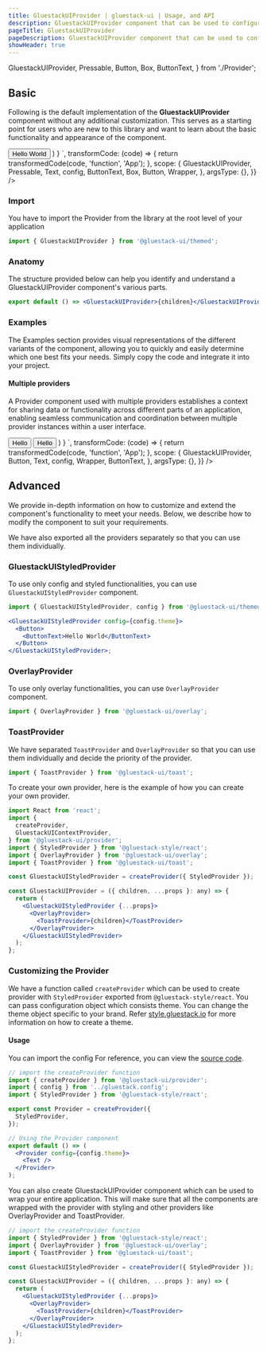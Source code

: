 ```yaml
---
title: GluestackUIProvider | gluestack-ui | Usage, and API
description: GluestackUIProvider component that can be used to configure the library. It consists of StyledProvider, OverlayProvider and ToastProvider internally.
pageTitle: GluestackUIProvider
pageDescription: GluestackUIProvider component that can be used to configure the library. It consists of StyledProvider, OverlayProvider and ToastProvider internally.
showHeader: true
---
```



<Meta title="unstyled/components/Provider/GluestackUIProvider" />

  GluestackUIProvider,
  Pressable,
  Button,
  Box,
  ButtonText,
} from './Provider';


## Basic

Following is the default implementation of the **GluestackUIProvider** component without any additional customization. This serves as a starting point for users who are new to this library and want to learn about the basic functionality and appearance of the component.

<AppProvider>
  <CodePreview
    showComponentRenderer={true}
    showArgsController={false}
    metaData={{
      code: `
        function App(){
          return (
                <GluestackUIProvider config={config.theme}>
                  <Button>
                    <ButtonText>Hello World</ButtonText>
                  </Button>
              </GluestackUIProvider>
          )
        }
      `,
      transformCode: (code) => {
        return transformedCode(code, 'function', 'App');
      },
      scope: {
        GluestackUIProvider,
        Pressable,
        Text,
        config,
        ButtonText,
        Box,
        Button,
        Wrapper,
      },
      argsType: {},
    }}
  />
</AppProvider>

<br />

### Import

You have to import the Provider from the library at the root level of your application

```jsx
import { GluestackUIProvider } from '@gluestack-ui/themed';
```

### Anatomy

The structure provided below can help you identify and understand a GluestackUIProvider component's various parts.

```jsx
export default () => <GluestackUIProvider>{children}</GluestackUIProvider>;
```

### Examples

The Examples section provides visual representations of the different variants of the component, allowing you to quickly and easily determine which one best fits your needs. Simply copy the code and integrate it into your project.

#### Multiple providers

A Provider component used with multiple providers establishes a context for sharing data or functionality across different parts of an application, enabling seamless communication and coordination between multiple provider instances within a user interface.

<AppProvider>
  <CodePreview
    showComponentRenderer={true}
    showArgsController={false}
    metaData={{
      code: `
        function App(){
          return (
            <GluestackUIProvider config={config.theme}>
              <Button
                bg="$amber500"
                mb="$5"
              >
                <ButtonText sx={{
                  _light: {
                    color: 'black',
                  }
                }}>Hello</ButtonText>
              </Button>
              <GluestackUIProvider
              config={config.theme}
              >
                <Button bg="$red500">
                  <ButtonText color="$black">Hello</ButtonText>
                </Button>
              </GluestackUIProvider>
            </GluestackUIProvider>
          )
        }
      `,
      transformCode: (code) => {
        return transformedCode(code, 'function', 'App');
      },
      scope: {
        GluestackUIProvider,
        Button,
        Text,
        config,
        Wrapper,
        ButtonText,
      },
      argsType: {},
    }}
  />
</AppProvider>

## Advanced

We provide in-depth information on how to customize and extend the component's functionality to meet your needs. Below, we describe how to modify the component to suit your requirements.

We have also exported all the providers separately so that you can use them individually.

### GluestackUIStyledProvider

To use only config and styled functionalities, you can use `GluestackUIStyledProvider` component.

```jsx
import { GluestackUIStyledProvider, config } from '@gluestack-ui/themed';

<GluestackUIStyledProvider config={config.theme}>
  <Button>
    <ButtonText>Hello World</ButtonText>
  </Button>
</GluestackUIStyledProvider>;
```

### OverlayProvider

To use only overlay functionalities, you can use `OverlayProvider` component.

```jsx
import { OverlayProvider } from '@gluestack-ui/overlay';
```

### ToastProvider

We have separated `ToastProvider` and `OverlayProvider` so that you can use them individually and decide the priority of the provider.

```jsx
import { ToastProvider } from '@gluestack-ui/toast';
```

To create your own provider, here is the example of how you can create your own provider.

```jsx
import React from 'react';
import {
  createProvider,
  GluestackUIContextProvider,
} from '@gluestack-ui/provider';
import { StyledProvider } from '@gluestack-style/react';
import { OverlayProvider } from '@gluestack-ui/overlay';
import { ToastProvider } from '@gluestack-ui/toast';

const GluestackUIStyledProvider = createProvider({ StyledProvider });

const GluestackUIProvider = ({ children, ...props }: any) => {
  return (
    <GluestackUIStyledProvider {...props}>
      <OverlayProvider>
        <ToastProvider>{children}</ToastProvider>
      </OverlayProvider>
    </GluestackUIStyledProvider>
  );
};
```

### Customizing the Provider

We have a function called `createProvider` which can be used to create provider with `StyledProvider` exported from `@gluestack-style/react`. You can pass configuration object which consists theme. You can change the theme object specific to your brand. Refer [style.gluestack.io](https://style.gluestack.io/) for more information on how to create a theme.

#### Usage

You can import the config For reference, you can view the [source code](https://github.com/gluestack/gluestack-ui/tree/main/example/storybook/src/ui-components/Provider).

```jsx
// import the createProvider function
import { createProvider } from '@gluestack-ui/provider';
import { config } from '../gluestack.config';
import { StyledProvider } from '@gluestack-style/react';

export const Provider = createProvider({
  StyledProvider,
});

// Using the Provider component
export default () => (
  <Provider config={config.theme}>
    <Text />
  </Provider>
);
```

You can also create GluestackUIProvider component which can be used to wrap your entire application. This will make sure that all the components are wrapped with the provider with styling and other providers like OverlayProvider and ToastProvider.

```jsx
// import the createProvider function
import { StyledProvider } from '@gluestack-style/react';
import { OverlayProvider } from '@gluestack-ui/overlay';
import { ToastProvider } from '@gluestack-ui/toast';

const GluestackUIStyledProvider = createProvider({ StyledProvider });

const GluestackUIProvider = ({ children, ...props }: any) => {
  return (
    <GluestackUIStyledProvider {...props}>
      <OverlayProvider>
        <ToastProvider>{children}</ToastProvider>
      </OverlayProvider>
    </GluestackUIStyledProvider>
  );
};
```
